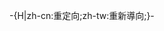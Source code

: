 <noinclude>{{This is a redirect/rcat}}</noinclude>-{H|zh-cn:重定向;zh-tw:重新導向;}-{{Redirect template
 |name=消歧義頁重定向
 |to=消歧義頁
 |info=此重定向用於指向消歧義頁的條目，而非消歧義頁本身。因此，此模板應當僅出現在以“(消歧義)”為頁面後綴的重定向頁。如果这个重定向页无任何链入，请使用{{tl|delete|r8}}快速删除此重定向。
 |all category=消歧義頁重定向
 |printworthy=no
}}<noinclude>
{{Redirect_template/autodoc}}</noinclude>